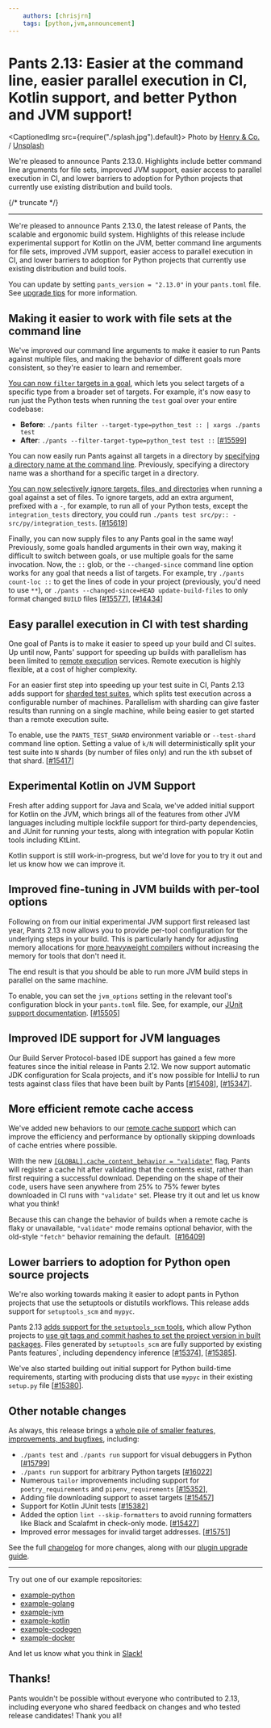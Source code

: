 ```yaml
---
    authors: [chrisjrn]
    tags: [python,jvm,announcement]
---
```


# Pants 2.13: Easier at the command line, easier parallel execution in CI, Kotlin support, and better Python and JVM support!

<CaptionedImg src={require("./splash.jpg").default}>
  Photo by [Henry &
  Co.](https://unsplash.com/@hngstrm?utm_source=ghost&utm_medium=referral&utm_campaign=api-credit)
  /
  [Unsplash](https://unsplash.com/?utm_source=ghost&utm_medium=referral&utm_campaign=api-credit)
</CaptionedImg>

We're pleased to announce Pants 2.13.0. Highlights include better command line arguments for file sets, improved JVM support, easier access to parallel execution in CI, and lower barriers to adoption for Python projects that currently use existing distribution and build tools.

{/* truncate */}

---

We're pleased to announce Pants 2.13.0, the latest release of Pants, the scalable and ergonomic build system. Highlights of this release include experimental support for Kotlin on the JVM, better command line arguments for file sets, improved JVM support, easier access to parallel execution in CI, and lower barriers to adoption for Python projects that currently use existing distribution and build tools.

You can update by setting `pants_version = "2.13.0"` in your `pants.toml` file. See [upgrade tips](https://www.pantsbuild.org/docs/upgrade-tips) for more information.

## Making it easier to work with file sets at the command line

We've improved our command line arguments to make it easier to run Pants against multiple files, and making the behavior of different goals more consistent, so they're easier to learn and remember.

[You can now `filter` targets in a goal](https://www.pantsbuild.org/v2.13/docs/reference-filter#target_type), which lets you select targets of a specific type from a broader set of targets. For example, it's now easy to run just the Python tests when running the `test` goal over your entire codebase:

- **Before**: `./pants filter --target-type=python_test :: | xargs ./pants test`
- **After**: `./pants --filter-target-type=python_test test ::` \[[#15599](https://github.com/pantsbuild/pants/pull/15599)\]

You can now easily run Pants against all targets in a directory by [specifying a directory name at the command line](https://www.pantsbuild.org/v2.13/docs/goals#goal-arguments). Previously, specifying a directory name was a shorthand for a specific target in a directory.

[You can now selectively ignore targets, files, and directories](https://www.pantsbuild.org/v2.13/docs/goals#goal-arguments) when running a goal against a set of files. To ignore targets, add an extra argument, prefixed with a `-`, for example, to run all of your Python tests, except the `integration_tests` directory, you could run `./pants test src/py:: -src/py/integration_tests`. \[[#15619](https://github.com/pantsbuild/pants/pull/15619)\]

Finally, you can now supply files to any Pants goal in the same way! Previously, some goals handled arguments in their own way, making it difficult to switch between goals, or use multiple goals for the same invocation. Now, the `::` glob, or the `--changed-since` command line option works for any goal that needs a list of targets. For example, try `./pants count-loc ::` to get the lines of code in your project (previously, you'd need to use `**`), or `./pants --changed-since=HEAD update-build-files` to only format changed `BUILD` files \[[#15577](https://github.com/pantsbuild/pants/pull/15577)\], \[[#14434](https://github.com/pantsbuild/pants/pull/14434)\]

## Easy parallel execution in CI with test sharding

One goal of Pants is to make it easier to speed up your build and CI suites. Up until now, Pants' support for speeding up builds with parallelism has been limited to [remote execution](https://www.pantsbuild.org/v2.13/docs/remote-execution) services. Remote execution is highly flexible, at a cost of higher complexity.

For an easier first step into speeding up your test suite in CI, Pants 2.13 adds support for [sharded test suites](https://www.pantsbuild.org/v2.13/docs/reference-test#shard), which splits test execution across a configurable number of machines. Parallelism with sharding can give faster results than running on a single machine, while being easier to get started than a remote execution suite.

To enable, use the `PANTS_TEST_SHARD` environment variable or `--test-shard` command line option. Setting a value of `k/N` will deterministically split your test suite into `N` shards (by number of files only) and run the `k`th subset of that shard. \[[#15417](https://github.com/pantsbuild/pants/pull/15417)\]

## Experimental Kotlin on JVM Support

Fresh after adding support for Java and Scala, we've added initial support for Kotlin on the JVM, which brings all of the features from other JVM languages including multiple lockfile support for third-party dependencies, and JUnit for running your tests, along with integration with popular Kotlin tools including KtLint.

Kotlin support is still work-in-progress, but we'd love for you to try it out and let us know how we can improve it.

## Improved fine-tuning in JVM builds with per-tool options

Following on from our initial experimental JVM support first released last year, Pants 2.13 now allows you to provide per-tool configuration for the underlying steps in your build. This is particularly handy for adjusting memory allocations for [more heavyweight compilers](https://www.scala-lang.org/) without increasing the memory for tools that don't need it.

The end result is that you should be able to run more JVM build steps in parallel on the same machine.

To enable, you can set the `jvm_options` setting in the relevant tool's configuration block in your `pants.toml` file. See, for example, our [JUnit support documentation](https://www.pantsbuild.org/v2.13/docs/reference-junit#jvm_options). \[[#15505](https://github.com/pantsbuild/pants/pull/15505)\]

## Improved IDE support for JVM languages

Our Build Server Protocol-based IDE support has gained a few more features since the initial release in Pants 2.12. We now support automatic JDK configuration for Scala projects, and it's now possible for IntelliJ to run tests against class files that have been built by Pants \[[#15408](https://github.com/pantsbuild/pants/pull/15408)\], \[[#15347](https://github.com/pantsbuild/pants/pull/15347)\].

## More efficient remote cache access

We've added new behaviors to our [remote cache support](https://www.pantsbuild.org/docs/remote-caching) which can improve the efficiency and performance by optionally skipping downloads of cache entries where possible.

With the new [`[GLOBAL].cache_content_behavior = "validate"`](https://www.pantsbuild.org/v2.13/docs/reference-global#section-cache-content-behavior) flag, Pants will register a cache hit after validating that the contents exist, rather than first requiring a successful download. Depending on the shape of their code, users have seen anywhere from 25% to 75% fewer bytes downloaded in CI runs with `"validate"` set. Please try it out and let us know what you think!

Because this can change the behavior of builds when a remote cache is flaky or unavailable, `"validate"` mode remains optional behavior, with the old-style `"fetch"` behavior remaining the default.  \[[#16409](https://github.com/pantsbuild/pants/pull/16409)\]

## Lower barriers to adoption for Python open source projects

We're also working towards making it easier to adopt pants in Python projects that use the setuptools or distutils workflows. This release adds support for `setuptools_scm` and `mypyc`.

Pants 2.13 [adds support for the `setuptools_scm` tools](https://www.pantsbuild.org/v2.13/docs/reference-vcs_version), which allow Python projects to [use git tags and commit hashes to set the project version in built packages](https://www.pantsbuild.org/v2.13/docs/generating-version-tags#the-vcs_version-target). Files generated by `setuptools_scm` are fully supported by existing Pants features\`, including dependency inference \[[#15374](https://github.com/pantsbuild/pants/pull/15374)\], \[[#15385](https://github.com/pantsbuild/pants/pull/15385)\].

We've also started building out initial support for Python build-time requirements, starting with producing dists that use `mypyc` in their existing `setup.py` file \[[#15380](https://github.com/pantsbuild/pants/pull/15380)\].

## Other notable changes

As always, this release brings a [whole pile of smaller features, improvements, and bugfixes](https://github.com/pantsbuild/pants/blob/2.13.x/src/python/pants/notes/2.13.x.md), including:

- `./pants test` and `./pants run` support for visual debuggers in Python \[[#15799](https://github.com/pantsbuild/pants/pull/15799)\]
- `./pants run` support for arbitrary Python targets \[[#16022](https://github.com/pantsbuild/pants/pull/16022)\]
- Numerous `tailor` improvements including support for `poetry_requirements` and `pipenv_requirements` \[[#15352](https://github.com/pantsbuild/pants/pull/15352)\],
- Adding file downloading support to asset targets \[[#15457](https://github.com/pantsbuild/pants/pull/15457)\]
- Support for Kotlin JUnit tests \[[#15382](https://github.com/pantsbuild/pants/pull/15382)\]
- Added the option `lint --skip-formatters` to avoid running formatters like Black and Scalafmt in check-only mode. \[[#15427](https://github.com/pantsbuild/pants/pull/15427)\]
- Improved error messages for invalid target addresses. \[[#15751](https://github.com/pantsbuild/pants/pull/15751)\]

See the full [changelog](https://github.com/pantsbuild/pants/blob/main/src/python/pants/notes/2.13.x.md) for more changes, along with our [plugin upgrade guide](https://www.pantsbuild.org/docs/plugin-upgrade-guide).

---

Try out one of our example repositories:

- [example-python](https://github.com/pantsbuild/example-python)
- [example-golang](https://github.com/pantsbuild/example-golang)
- [example-jvm](https://github.com/pantsbuild/example-jvm)
- [example-kotlin](https://github.com/pantsbuild/example-kotlin)
- [example-codegen](https://github.com/pantsbuild/example-codegen)
- [example-docker](https://github.com/pantsbuild/example-docker)

And let us know what you think in [Slack!](https://www.pantsbuild.org/docs/getting-help)

## Thanks!

Pants wouldn't be possible without everyone who contributed to 2.13, including everyone who shared feedback on changes and who tested release candidates! Thank you all!
